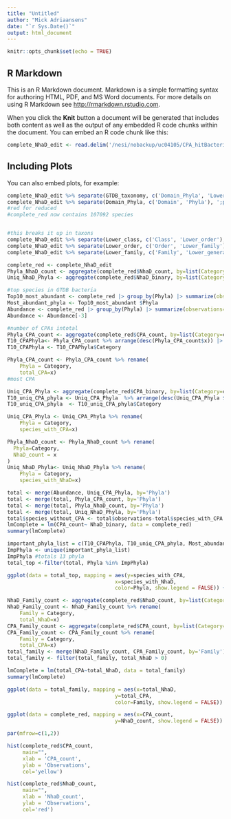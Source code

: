 ```yaml
---
title: "Untitled"
author: "Mick Adriaansens"
date: "`r Sys.Date()`"
output: html_document
---
```


```r
knitr::opts_chunk$set(echo = TRUE)
```

## R Markdown

This is an R Markdown document. Markdown is a simple formatting syntax for authoring HTML, PDF, and MS Word documents. For more details on using R Markdown see <http://rmarkdown.rstudio.com>.

When you click the **Knit** button a document will be generated that includes both content as well as the output of any embedded R code chunks within the document. You can embed an R code chunk like this:

```r
complete_NhaD_edit <- read.delim('/nesi/nobackup/uc04105/CPA_hitBacteria28032025_NhaD_edit.tsv', sep = '\t')
```

## Including Plots

You can also embed plots, for example:

```r
complete_NhaD_edit %>% separate(GTDB_taxonomy, c('Domain_Phyla', 'Lower_class'), ";c__") -> complete_NhaD_edit
complete_NhaD_edit %>% separate(Domain_Phyla, c('Domain', 'Phyla'), ';p__') -> complete_NhaD_edit
#red for reduced
#complete_red now contains 107092 species


#this breaks it up in taxons
complete_NhaD_edit %>% separate(Lower_class, c('Class', 'Lower_order'), ";o__") -> complete_NhaD_edit
complete_NhaD_edit %>% separate(Lower_order, c('Order', 'Lower_family'), ";f__") -> complete_NhaD_edit
complete_NhaD_edit %>% separate(Lower_family, c('Family', 'Lower_genera'), ";g__") -> complete_NhaD_edit

complete_red <- complete_NhaD_edit
Phyla_NhaD_count <- aggregate(complete_red$NhaD_count, by=list(Category=complete_red$Phyla), FUN=sum)
Uniq_NhaD_Phyla <- aggregate(complete_red$NhaD_binary, by=list(Category=complete_red$Phyla), FUN=sum)

```



```r
#top species in GTDB bacteria
Top10_most_abundant <- complete_red |> group_by(Phyla) |> summarize(observations=n(), groups = 'drops') |> arrange(desc(observations)) |> head(10)
Most_abundant_phyla <- Top10_most_abundant $Phyla
Abundance <- complete_red |> group_by(Phyla) |> summarize(observations=n(), groups = 'drops') |> arrange(desc(observations)) 
Abundance <- Abundance[-3]

```

```r
#number of CPAs intotal
Phyla_CPA_count <- aggregate(complete_red$CPA_count, by=list(Category=complete_red$Phyla), FUN=sum)
T10_CPAPhyla<- Phyla_CPA_count %>% arrange(desc(Phyla_CPA_count$x)) |> head(10)
T10_CPAPhyla <- T10_CPAPhyla$Category

Phyla_CPA_count <- Phyla_CPA_count %>% rename(
    Phyla = Category,
    total_CPA=x)
#most CPA
```

```r
Uniq_CPA_Phyla <- aggregate(complete_red$CPA_binary, by=list(Category=complete_red$Phyla), FUN=sum)
T10_uniq_CPA_phyla <- Uniq_CPA_Phyla  %>% arrange(desc(Uniq_CPA_Phyla $x)) |> head(10) 
T10_uniq_CPA_phyla  <- T10_uniq_CPA_phyla$Category

Uniq_CPA_Phyla <- Uniq_CPA_Phyla %>% rename(
    Phyla = Category,
    species_with_CPA=x)

Phyla_NhaD_count <- Phyla_NhaD_count %>% rename(
  Phyla=Category,
  NhaD_count = x
)
Uniq_NhaD_Phyla<- Uniq_NhaD_Phyla %>% rename(
    Phyla = Category,
    species_with_NhaD=x)

total <- merge(Abundance, Uniq_CPA_Phyla, by='Phyla')
total <- merge(total, Phyla_CPA_count, by='Phyla')
total <- merge(total, Phyla_NhaD_count, by='Phyla')
total <- merge(total, Uniq_NhaD_Phyla, by='Phyla')
total$species_without_CPA <- total$observations-total$species_with_CPA
lmComplete = lm(CPA_count~ NhaD_binary, data = complete_red)
summary(lmComplete)
```
```r
important_phyla_list = c(T10_CPAPhyla, T10_uniq_CPA_phyla, Most_abundant_phyla)
ImpPhyla <- unique(important_phyla_list)
ImpPhyla #totals 13 phyla
total_top <-filter(total, Phyla %in% ImpPhyla)

```


```r

ggplot(data = total_top, mapping = aes(y=species_with_CPA,
                                   x=species_with_NhaD,
                                   color=Phyla, show.legend = FALSE)) +  theme_minimal() + geom_smooth(method=lm, se=FALSE,col='gray40', linetype='dashed') + geom_point(size=5)
```


```r
NhaD_Family_count <- aggregate(complete_red$NhaD_count, by=list(Category=complete_red$Family), FUN=sum)
NhaD_Family_count <- NhaD_Family_count %>% rename(
    Family = Category,
    total_NhaD=x)
CPA_Family_count <- aggregate(complete_red$CPA_count, by=list(Category=complete_red$Family), FUN=sum)
CPA_Family_count <- CPA_Family_count %>% rename(
    Family = Category,
    total_CPA=x)
total_family <- merge(NhaD_Family_count, CPA_Family_count, by='Family')
total_family <- filter(total_family, total_NhaD > 0) 

```

```r
lmComplete = lm(total_CPA~total_NhaD, data = total_family)
summary(lmComplete)
```
```r
ggplot(data = total_family, mapping = aes(x=total_NhaD,
                                   y=total_CPA,
                                   color=Family, show.legend = FALSE)) +  theme_minimal() + geom_smooth(method=lm, se=FALSE,col='gray40', linetype='dashed') + geom_point(size=5) + theme(legend.position = "none")
```
```r
ggplot(data = complete_red, mapping = aes(x=CPA_count,
                                   y=NhaD_count, show.legend = FALSE)) +  theme_minimal()  + geom_point()
```

```r
par(mfrow=c(1,2))

hist(complete_red$CPA_count,
     main="",
     xlab = 'CPA_count',
     ylab = 'Observations',
     col='yellow')

hist(complete_red$NhaD_count,
     main="",
     xlab = 'NhaD_count',
     ylab = 'Observations',
     col='red')
```

